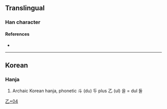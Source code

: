 {{character info}}
==Translingual==

===Han character===
{{Han char|rn=5|rad=乙|as=04|sn=5|four=|canj=YJN|ids=⿱斗乙}}

====References====
* {{Han ref|kx=0084.101|hdz=10053.011|uh=4E67|ud=20071}}

----

==Korean==

===Hanja===
{{ko-hanja|hangeul=둘|rv=dul|mr=tul|y=twul}}

# Archaic Korean hanja, phonetic 斗 (du) 두 plus 乙 (ul) 을 = dul 둘

[[Category:Korean-only CJKV Characters|乙+04]]